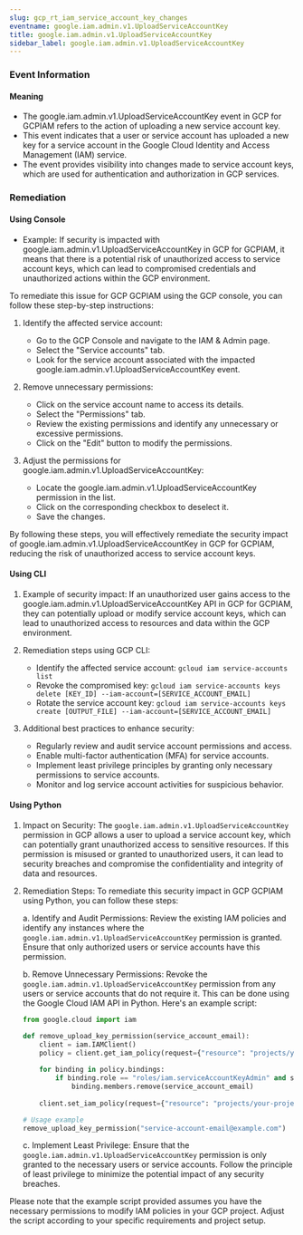 ```yaml
--- 
slug: gcp_rt_iam_service_account_key_changes
eventname: google.iam.admin.v1.UploadServiceAccountKey
title: google.iam.admin.v1.UploadServiceAccountKey
sidebar_label: google.iam.admin.v1.UploadServiceAccountKey
---
```

                       
### Event Information

#### Meaning

- The google.iam.admin.v1.UploadServiceAccountKey event in GCP for GCPIAM refers to the action of uploading a new service account key.
- This event indicates that a user or service account has uploaded a new key for a service account in the Google Cloud Identity and Access Management (IAM) service.
- The event provides visibility into changes made to service account keys, which are used for authentication and authorization in GCP services.

### Remediation

#### Using Console

- Example: If security is impacted with google.iam.admin.v1.UploadServiceAccountKey in GCP for GCPIAM, it means that there is a potential risk of unauthorized access to service account keys, which can lead to compromised credentials and unauthorized actions within the GCP environment.

To remediate this issue for GCP GCPIAM using the GCP console, you can follow these step-by-step instructions:

1. Identify the affected service account: 
   - Go to the GCP Console and navigate to the IAM & Admin page.
   - Select the "Service accounts" tab.
   - Look for the service account associated with the impacted google.iam.admin.v1.UploadServiceAccountKey event.

2. Remove unnecessary permissions:
   - Click on the service account name to access its details.
   - Select the "Permissions" tab.
   - Review the existing permissions and identify any unnecessary or excessive permissions.
   - Click on the "Edit" button to modify the permissions.

3. Adjust the permissions for google.iam.admin.v1.UploadServiceAccountKey:
   - Locate the google.iam.admin.v1.UploadServiceAccountKey permission in the list.
   - Click on the corresponding checkbox to deselect it.
   - Save the changes.

By following these steps, you will effectively remediate the security impact of google.iam.admin.v1.UploadServiceAccountKey in GCP for GCPIAM, reducing the risk of unauthorized access to service account keys.

#### Using CLI

1. Example of security impact: If an unauthorized user gains access to the google.iam.admin.v1.UploadServiceAccountKey API in GCP for GCPIAM, they can potentially upload or modify service account keys, which can lead to unauthorized access to resources and data within the GCP environment.

2. Remediation steps using GCP CLI:
   - Identify the affected service account: `gcloud iam service-accounts list`
   - Revoke the compromised key: `gcloud iam service-accounts keys delete [KEY_ID] --iam-account=[SERVICE_ACCOUNT_EMAIL]`
   - Rotate the service account key: `gcloud iam service-accounts keys create [OUTPUT_FILE] --iam-account=[SERVICE_ACCOUNT_EMAIL]`

3. Additional best practices to enhance security:
   - Regularly review and audit service account permissions and access.
   - Enable multi-factor authentication (MFA) for service accounts.
   - Implement least privilege principles by granting only necessary permissions to service accounts.
   - Monitor and log service account activities for suspicious behavior.

#### Using Python

1. Impact on Security: The `google.iam.admin.v1.UploadServiceAccountKey` permission in GCP allows a user to upload a service account key, which can potentially grant unauthorized access to sensitive resources. If this permission is misused or granted to unauthorized users, it can lead to security breaches and compromise the confidentiality and integrity of data and resources.

2. Remediation Steps: To remediate this security impact in GCP GCPIAM using Python, you can follow these steps:

   a. Identify and Audit Permissions: Review the existing IAM policies and identify any instances where the `google.iam.admin.v1.UploadServiceAccountKey` permission is granted. Ensure that only authorized users or service accounts have this permission.

   b. Remove Unnecessary Permissions: Revoke the `google.iam.admin.v1.UploadServiceAccountKey` permission from any users or service accounts that do not require it. This can be done using the Google Cloud IAM API in Python. Here's an example script:

   ```python
   from google.cloud import iam

   def remove_upload_key_permission(service_account_email):
       client = iam.IAMClient()
       policy = client.get_iam_policy(request={"resource": "projects/your-project-id"})
       
       for binding in policy.bindings:
           if binding.role == "roles/iam.serviceAccountKeyAdmin" and service_account_email in binding.members:
               binding.members.remove(service_account_email)
       
       client.set_iam_policy(request={"resource": "projects/your-project-id", "policy": policy})

   # Usage example
   remove_upload_key_permission("service-account-email@example.com")
   ```

   c. Implement Least Privilege: Ensure that the `google.iam.admin.v1.UploadServiceAccountKey` permission is only granted to the necessary users or service accounts. Follow the principle of least privilege to minimize the potential impact of any security breaches.

Please note that the example script provided assumes you have the necessary permissions to modify IAM policies in your GCP project. Adjust the script according to your specific requirements and project setup.


 